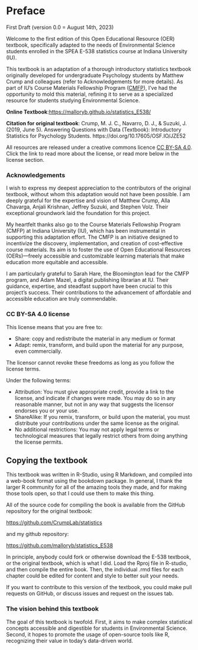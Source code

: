 # Preface {.unnumbered}

First Draft (version 0.0 = August 14th, 2023) 

Welcome to the first edition of this Open Educational Resource (OER) textbook, specifically adapted to the needs of Environmental Science students enrolled in the SPEA E-538 statistics course at Indiana University (IU).

This textbook is an adaptation of a thorough introductory statistics textbook originally developed for undergraduate Psychology students by Matthew Crump and colleagues (refer to Acknowledgements for more details). As part of IU's Course Materials Fellowship Program ([CMFP](https://libraries.indiana.edu/course-material-fellowship-program-1)), I've had the opportunity to mold this material, refining it to serve as a specialized resource for students studying Environmental Science.

**Online Textbook**:<https://malloryb.github.io/statistics_E538/>

**Citation for original textbook**: Crump, M. J. C., Navarro, D. J., & Suzuki, J. (2019, June 5). Answering Questions with Data (Textbook): Introductory Statistics for Psychology Students. https://doi.org/10.17605/OSF.IO/JZE52

All resources are released under a creative commons licence [CC BY-SA 4.0](https://creativecommons.org/licenses/by-sa/4.0/). Click the link to read more about the license, or read more below in the license section.

### Acknowledgements

I wish to express my deepest appreciation to the contributors of the original textbook, without whom this adaptation would not have been possible. I am deeply grateful for the expertise and vision of Matthew Crump, Alla Chavarga, Anjali Krishnan, Jeffrey Suzuki, and Stephen Volz. Their exceptional groundwork laid the foundation for this project.

My heartfelt thanks also go to the Course Materials Fellowship Program (CMFP) at Indiana University (IU), which has been instrumental in supporting this adaptation effort. The CMFP is an initiative designed to incentivize the discovery, implementation, and creation of cost-effective course materials. Its aim is to foster the use of Open Educational Resources (OERs)---freely accessible and customizable learning materials that make education more equitable and accessible.

I am particularly grateful to Sarah Hare, the Bloomington lead for the CMFP program, and Adam Mazel, a digital publishing librarian at IU. Their guidance, expertise, and steadfast support have been crucial to this project's success. Their contributions to the advancement of affordable and accessible education are truly commendable.

### CC BY-SA 4.0 license

This license means that you are free to:

-   Share: copy and redistribute the material in any medium or format
-   Adapt: remix, transform, and build upon the material for any purpose, even commercially.

The licensor cannot revoke these freedoms as long as you follow the license terms.

Under the following terms:

-   Attribution: You must give appropriate credit, provide a link to the license, and indicate if changes were made. You may do so in any reasonable manner, but not in any way that suggests the licensor endorses you or your use.
-   ShareAlike: If you remix, transform, or build upon the material, you must distribute your contributions under the same license as the original.
-   No additional restrictions: You may not apply legal terms or technological measures that legally restrict others from doing anything the license permits.

## Copying the textbook

This textbook was written in R-Studio, using R Markdown, and compiled into a web-book format using the bookdown package. In general, I thank the larger R community for all of the amazing tools they made, and for making those tools open, so that I could use them to make this thing.

All of the source code for compiling the book is available from the GitHub repository for the original textbook:

<https://github.com/CrumpLab/statistics>

and my github repository:

<https://github.com/malloryb/statistics_E538>

In principle, anybody could fork or otherwise download the E-538 textbook, or the original textbook, which is what I did. Load the Rproj file in R-studio, and then compile the entire book. Then, the individual .rmd files for each chapter could be edited for content and style to better suit your needs.

If you want to contribute to this version of the textbook, you could make pull requests on GitHub, or discuss issues and request on the issues tab.

### The vision behind this textbook

The goal of this textbook is twofold. First, it aims to make complex statistical concepts accessible and digestible for students in Environmental Science. Second, it hopes to promote the usage of open-source tools like R, recognizing their value in today's data-driven world.
